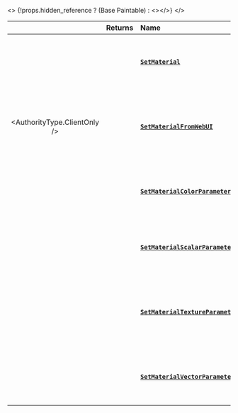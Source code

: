 
<>
	{!props.hidden_reference ? (<ReferenceLink href="scripting-reference/classes/base-classes/paintable">Base Paintable</ReferenceLink>) : <></>}
</>

|  | **Returns** | **Name** | **Description** |
| :---: | :--- | :--- | :--- |
|  |  | [**`SetMaterial`**](./scripting-reference/classes/base-classes/paintable.mdx#setmaterial) | Sets the material at the specified index of this Actor |
| <AuthorityType.ClientOnly /> |  | [**`SetMaterialFromWebUI`**](./scripting-reference/classes/base-classes/paintable.mdx#setmaterialfromwebui) | Sets the material at the specified index of this Actor to a WebUI object |
|  |  | [**`SetMaterialColorParameter`**](./scripting-reference/classes/base-classes/paintable.mdx#setmaterialcolorparameter) | Sets a Color parameter in this Actor’s material |
|  |  | [**`SetMaterialScalarParameter`**](./scripting-reference/classes/base-classes/paintable.mdx#setmaterialscalarparameter) | Sets a scalar parameter in this Actor’s material |
|  |  | [**`SetMaterialTextureParameter`**](./scripting-reference/classes/base-classes/paintable.mdx#setmaterialtextureparameter) | Sets a texture parameter in this Actor's material to an image on disk |
|  |  | [**`SetMaterialVectorParameter`**](./scripting-reference/classes/base-classes/paintable.mdx#setmaterialvectorparameter) | Sets a Vector parameter in this Actor’s material |
